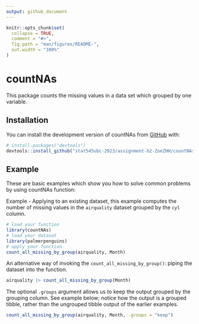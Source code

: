 ```yaml
---
output: github_document
---
```


<!-- README.md is generated from README.Rmd. Please edit that file -->

```r
knitr::opts_chunk$set(
  collapse = TRUE,
  comment = "#>",
  fig.path = "man/figures/README-",
  out.width = "100%"
)
```

# countNAs

<!-- badges: start -->
<!-- badges: end -->

This package counts the missing values in a data set which grouped by one variable.

## Installation

You can install the development version of countNAs from [GitHub](https://github.com/) with:

```r
# install.packages("devtools")
devtools::install_github("stat545ubc-2023/assignment-b2-ZoeZHH/countNAs")
```

## Example
These are basic examples which show you how to solve common problems by using countNAs function:

Example - Applying to an existing dataset, this example computes the number of missing values in the `airquality` dataset grouped by the `cyl` column. 
```r
# load your function
library(countNAs)
# load your dataset
library(palmerpenguins)
# apply your function
count_all_missing_by_group(airquality, Month)
```
An alternative way of invoking the `count_all_missing_by_group()`: piping the dataset into the function.
```r
airquality |> count_all_missing_by_group(Month) 
```
The optional `.groups` argument allows us to keep the output grouped by the grouping column. See example below; notice how the output is a grouped tibble, rather than the ungrouped tibble output of the earlier examples. 
```r
count_all_missing_by_group(airquality, Month, .groups = "keep")
```
